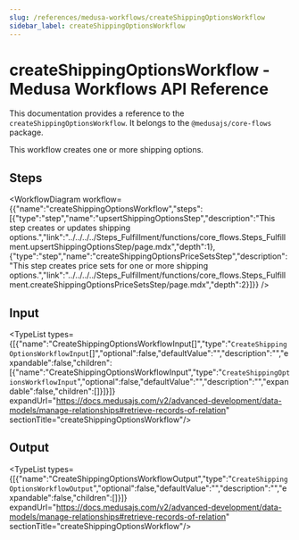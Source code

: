```yaml
---
slug: /references/medusa-workflows/createShippingOptionsWorkflow
sidebar_label: createShippingOptionsWorkflow
---
```



# createShippingOptionsWorkflow - Medusa Workflows API Reference

This documentation provides a reference to the `createShippingOptionsWorkflow`. It belongs to the `@medusajs/core-flows` package.

This workflow creates one or more shipping options.

## Steps

<WorkflowDiagram workflow={{"name":"createShippingOptionsWorkflow","steps":[{"type":"step","name":"upsertShippingOptionsStep","description":"This step creates or updates shipping options.","link":"../../../../Steps_Fulfillment/functions/core_flows.Steps_Fulfillment.upsertShippingOptionsStep/page.mdx","depth":1},{"type":"step","name":"createShippingOptionsPriceSetsStep","description":"This step creates price sets for one or more shipping options.","link":"../../../../Steps_Fulfillment/functions/core_flows.Steps_Fulfillment.createShippingOptionsPriceSetsStep/page.mdx","depth":2}]}} />

## Input

<TypeList types={[{"name":"CreateShippingOptionsWorkflowInput[]","type":"`CreateShippingOptionsWorkflowInput`[]","optional":false,"defaultValue":"","description":"","expandable":false,"children":[{"name":"CreateShippingOptionsWorkflowInput","type":"`CreateShippingOptionsWorkflowInput`","optional":false,"defaultValue":"","description":"","expandable":false,"children":[]}]}]} expandUrl="https://docs.medusajs.com/v2/advanced-development/data-models/manage-relationships#retrieve-records-of-relation" sectionTitle="createShippingOptionsWorkflow"/>

## Output

<TypeList types={[{"name":"CreateShippingOptionsWorkflowOutput","type":"`CreateShippingOptionsWorkflowOutput`","optional":false,"defaultValue":"","description":"","expandable":false,"children":[]}]} expandUrl="https://docs.medusajs.com/v2/advanced-development/data-models/manage-relationships#retrieve-records-of-relation" sectionTitle="createShippingOptionsWorkflow"/>
